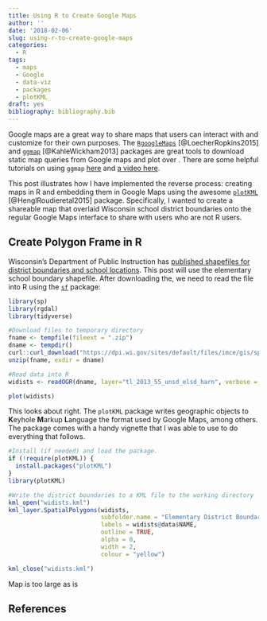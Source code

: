 ```yaml
---
title: Using R to Create Google Maps
author: ''
date: '2018-02-06'
slug: using-r-to-create-google-maps
categories: 
  - R
tags:
  - maps
  - Google
  - data-viz
  - packages
  - plotKML
draft: yes
bibliography: bibliography.bib
---
```


Google maps are a great way to share maps that users can interact with and 
customize for their own purposes. The 
[`RgoogleMaps`](https://cran.r-project.org/web/packages/RgoogleMaps/) [@LoecherRopkins2015]
and [`ggmap`](https://cran.r-project.org/web/packages/ggmap/) [@KahleWickham2013]
packages are great tools to download static map queries from Google maps and 
plot over . There are some helpful tutorials on using
`ggmap` [here](https://rpubs.com/nickbearman/r-google-map-making) and 
[a video here](https://www.youtube.com/watch?v=qSVwTj60di8).

This post illustrates how I have implemented the reverse process: creating 
maps in R and embedding them in Google Maps using the awesome [`plotKML`](https://cran.rstudio.com/web/packages/plotKML/index.html) [@HenglRoudieretal2015]
package. Specifically, I wanted to create a shareable map that overlaid 
Wisconsin school district boundaries onto the regular Google Maps interface 
to share with users who are not R users.

## Create Polygon Frame in R

Wisconsin's Department of Public Instruction has [published shapefiles for 
district boundaries and school locations](https://dpi.wi.gov/gis/school-district-boundaries/data).
This post will use the elementary school boundary shapefile. After 
downloading the, we need to read the file into R using the 
[`sf`](https://cran.rstudio.com/web/packages/sf/) package:

```r
library(sp)
library(rgdal)
library(tidyverse)

#Download files to temporary directory
fname <- tempfile(fileext = ".zip")
dname <- tempdir()
curl::curl_download("https://dpi.wi.gov/sites/default/files/imce/gis/spatialdata/tl_2013_55_unsd_elsd_harn.zip", destfile = fname)
unzip(fname, exdir = dname)

#Read data into R
widists <- readOGR(dname, layer="tl_2013_55_unsd_elsd_harn", verbose = FALSE, stringsAsFactors = FALSE) 

plot(widists)
```

This looks about right. The `plotKML` package writes geographic objects to 
**K**eyhole **M**arkup **L**anguage the format used by Google Maps, among 
others. The package comes with a handy vignette that I was able to use to do 
everything that follows.

```r
#Install (if needed) and load the package.
if (!require(plotKML)) {
  install.packages("plotKML")
}
library(plotKML)

#Write the district boundaries to a KML file to the working directory
kml_open("widists.kml")
kml_layer.SpatialPolygons(widists, 
                          subfolder.name = "Elementary District Boundaries",
                          labels = widists@data$NAME,
                          outline = TRUE,
                          alpha = 0,
                          width = 2,
                          colour = "yellow")

kml_close("widists.kml")
```

Map is too large as is


## References